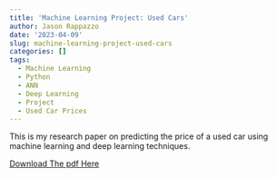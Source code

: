 ```yaml
---
title: 'Machine Learning Project: Used Cars'
author: Jason Rappazzo
date: '2023-04-09'
slug: machine-learning-project-used-cars
categories: []
tags:
  - Machine Learning
  - Python
  - ANN
  - Deep Learning
  - Project
  - Used Car Prices
---
```

This is my research paper on predicting the price of a used car using machine learning and deep learning techniques.

[Download The pdf Here](\Paper.pdf)

